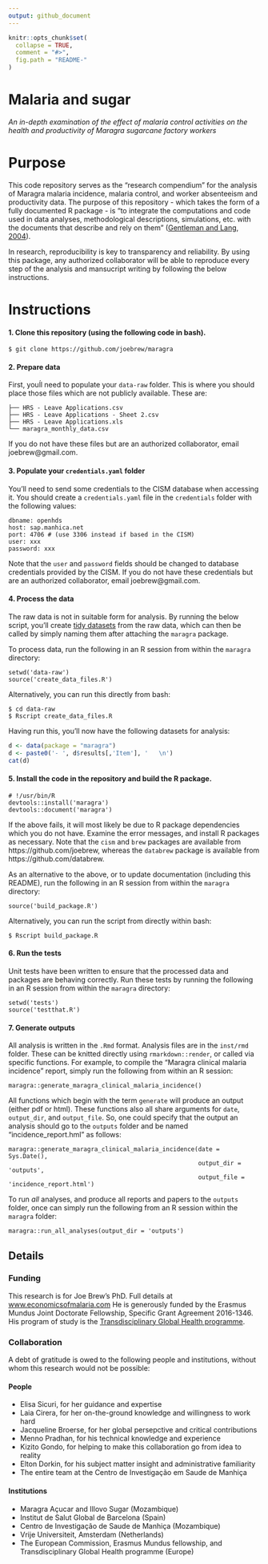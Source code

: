 ```yaml
---
output: github_document
---
```


<!-- README.md is generated from README.Rmd. Please edit that file -->

```r
knitr::opts_chunk$set(
  collapse = TRUE,
  comment = "#>",
  fig.path = "README-"
)
```

# Malaria and sugar
_An in-depth examination of the effect of malaria control activities on the health and productivity of Maragra sugarcane factory workers_


# Purpose

This code repository serves as the "research compendium" for the analysis of Maragra malaria incidence, malaria control, and worker absenteeism and productivity data. The purpose of this repository - which takes the form of a fully documented R package - is "to integrate the computations and code used in data analyses, methodological descriptions, simulations, etc. with the documents that describe and rely on them" ([Gentleman and Lang, 2004](http://biostats.bepress.com/bioconductor/paper2/)). 


In research, reproducibility is key to transparency and reliability. By using this package, any authorized collaborator will be able to reproduce every step of the analysis and mansucript writing by following the below instructions.

# Instructions

#### 1. Clone this repository (using the following code in bash).

```
$ git clone https://github.com/joebrew/maragra
```

#### 2. Prepare data

First, youĺl need to populate your `data-raw` folder. This is where you should place those files which are not publicly available. These are:

```
├── HRS - Leave Applications.csv
├── HRS - Leave Applications - Sheet 2.csv
├── HRS - Leave Applications.xls
└── maragra_monthly_data.csv
```

If you do not have these files but are an authorized collaborator, email joebrew@gmail.com.


#### 3. Populate your `credentials.yaml` folder

You'll need to send some credentials to the CISM database when accessing it. You should create a `credentials.yaml` file in the `credentials` folder with the following values:

```
dbname: openhds
host: sap.manhica.net
port: 4706 # (use 3306 instead if based in the CISM)
user: xxx
password: xxx
```

Note that the `user` and `password` fields should be changed to database credentials provided by the CISM. If you do not have these credentials but are an authorized collaborator, email joebrew@gmail.com.

#### 4. Process the data

The raw data is not in suitable form for analysis. By running the below script, you'll create [tidy datasets](http://vita.had.co.nz/papers/tidy-data.html) from the raw data, which can then be called by simply naming them after attaching the `maragra` package.

To process data, run the following in an R session from within the `maragra` directory:

```
setwd('data-raw')
source('create_data_files.R')
```

Alternatively, you can run this directly from bash:

```
$ cd data-raw
$ Rscript create_data_files.R
```

Having run this, you'll now have the following datasets for analysis:


```r
d <- data(package = "maragra")
d <- paste0('- ', d$results[,'Item'], '   \n')
cat(d)
```

#### 5. Install the code in the repository and build the R package.

```
# !/usr/bin/R
devtools::install('maragra')
devtools::document('maragra')
```

If the above fails, it will most likely be due to R package dependencies which you do not have. Examine the error messages, and install R packages as necessary. Note that the `cism` and `brew` packages are available from https://github.com/joebrew, whereas the `databrew` package is available from https://github.com/databrew.

As an alternative to the above, or to update documentation (including this README), run the following in an R session from within the `maragra` directory:

```
source('build_package.R')
```

Alternatively, you can run the script from directly within bash:

```
$ Rscript build_package.R
```

#### 6. Run the tests

Unit tests have been written to ensure that the processed data and packages are behaving correctly. Run these tests by running the following in an R session from within the `maragra` directory:

```
setwd('tests')
source('testthat.R')
```

#### 7. Generate outputs

All analysis is written in the `.Rmd` format. Analysis files are in the `inst/rmd` folder. These can be knitted directly using `rmarkdown::render`, or called via specific functions. For example, to compile the "Maragra clinical malaria incidence" report, simply run the following from within an R session:

```
maragra::generate_maragra_clinical_malaria_incidence()
```

All functions which begin with the term `generate` will produce an output (either pdf or html). These functions also all share arguments for `date`, `output_dir`, and `output_file`. So, one could specify that the output an analysis should go to the `outputs` folder and be named "incidence_report.hml" as follows:

```
maragra::generate_maragra_clinical_malaria_incidence(date = Sys.Date(),
                                                     output_dir = 'outputs',
                                                     output_file = 'incidence_report.html')
```

To run _all_ analyses, and produce all reports and papers to the `outputs` folder, once can simply run the following from an R session within the `maragra` folder:

```
maragra::run_all_analyses(output_dir = 'outputs')
```


## Details


### Funding 

This research is for Joe Brew's PhD. Full details at [www.economicsofmalaria.com](http://economicsofmalaria.com) He is generously funded by the Erasmus Mundus Joint Doctorate Fellowship, Specific Grant Agreement 2016-1346. His program of study is the [Transdisciplinary Global Health programme](http://www.transglobalhealth.org/). 

### Collaboration

A debt of gratitude is owed to the following people and institutions, without whom this research would not be possible:

#### People

- Elisa Sicuri, for her guidance and expertise   
- Laia Cirera, for her on-the-ground knowledge and willingness to work hard    
- Jacqueline Broerse, for her global persepctive and critical contributions    
- Menno Pradhan, for his technical knowledge and experience    
- Kizito Gondo, for helping to make this collaboration go from idea to reality  
- Elton Dorkin, for his subject matter insight and administrative familiarity  
- The entire team at the Centro de Investigação em Saude de Manhiça  

#### Institutions

- Maragra Açucar and Illovo Sugar (Mozambique)  
- Institut de Salut Global de Barcelona (Spain)   
- Centro de Investigação de Saude de Manhiça (Mozambique)
- Vrije Universiteit, Amsterdam (Netherlands)
- The European Commission, Erasmus Mundus fellowship, and Transdisciplinary Global Health programme (Europe)



